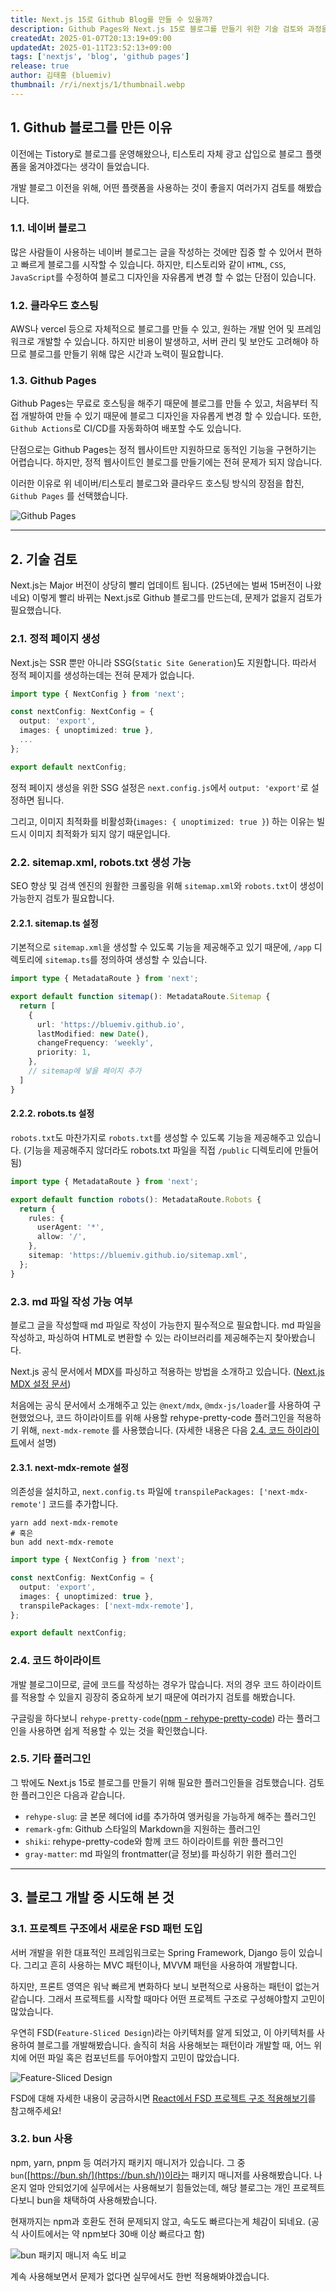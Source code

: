 ```yaml
---
title: Next.js 15로 Github Blog를 만들 수 있을까?
description: Github Pages와 Next.js 15로 블로그를 만들기 위한 기술 검토와 과정을 소개합니다. 더 나아가 SEO를 높이기 위해 sitemap.xml과 robots.txt를 생성하는 방법 또한 소개합니다.
createdAt: 2025-01-07T20:13:19+09:00
updatedAt: 2025-01-11T23:52:13+09:00
tags: ['nextjs', 'blog', 'github pages']
release: true
author: 김태홍 (bluemiv)
thumbnail: /r/i/nextjs/1/thumbnail.webp
---
```


## 1. Github 블로그를 만든 이유

이전에는 Tistory로 블로그를 운영해왔으나, 티스토리 자체 광고 삽입으로 블로그 플랫폼을 옮겨야겠다는 생각이 들었습니다.

개발 블로그 이전을 위해, 어떤 플랫폼을 사용하는 것이 좋을지 여러가지 검토를 해봤습니다.

### 1.1. 네이버 블로그

많은 사람들이 사용하는 네이버 블로그는 글을 작성하는 것에만 집중 할 수 있어서 편하고 빠르게 블로그를 시작할 수 있습니다. 하지만, 티스토리와 같이 `HTML`, `CSS`, `JavaScript`를 수정하여 블로그 디자인을 자유롭게 변경 할 수 없는 단점이 있습니다.

### 1.2. 클라우드 호스팅

AWS나 vercel 등으로 자체적으로 블로그를 만들 수 있고, 원하는 개발 언어 및 프레임워크로 개발할 수 있습니다. 하지만 비용이 발생하고, 서버 관리 및 보안도 고려해야 하므로 블로그를 만들기 위해 많은 시간과 노력이 필요합니다.

###  1.3. Github Pages

Github Pages는 무료로 호스팅을 해주기 때문에 블로그를 만들 수 있고, 처음부터 직접 개발하여 만들 수 있기 때문에 블로그 디자인을 자유롭게 변경 할 수 있습니다.
또한, `Github Actions`로 CI/CD를 자동화하여 배포할 수도 있습니다.

단점으로는 Github Pages는 정적 웹사이트만 지원하므로 동적인 기능을 구현하기는 어렵습니다. 하지만, 정적 웹사이트인 블로그를 만들기에는 전혀 문제가 되지 않습니다.

이러한 이유로 위 네이버/티스토리 블로그와 클라우드 호스팅 방식의 장점을 합친, `Github Pages` 를 선택했습니다.

![Github Pages](/r/i/nextjs/1/1.webp)

---

## 2. 기술 검토

Next.js는 Major 버전이 상당히 빨리 업데이트 됩니다. (25년에는 벌써 15버전이 나왔네요) 이렇게 빨리 바뀌는 Next.js로 Github 블로그를 만드는데, 문제가 없을지 검토가 필요했습니다.

### 2.1. 정적 페이지 생성

Next.js는 SSR 뿐만 아니라 SSG(`Static Site Generation`)도 지원합니다. 따라서 정적 페이지를 생성하는데는 전혀 문제가 없습니다.

```typescript {4, 5}
import type { NextConfig } from 'next';

const nextConfig: NextConfig = {
  output: 'export',
  images: { unoptimized: true },
  ...
};

export default nextConfig;
```

정적 페이지 생성을 위한 SSG 설정은 `next.config.js`에서 `output: 'export'`로 설정하면 됩니다.

그리고, 이미지 최적화를 비활성화(`images: { unoptimized: true }`) 하는 이유는 빌드시 이미지 최적화가 되지 않기 때문입니다.

### 2.2. sitemap.xml, robots.txt 생성 가능

SEO 향상 및 검색 엔진의 원활한 크롤링을 위해 `sitemap.xml`와 `robots.txt`이 생성이 가능한지 검토가 필요합니다.

#### 2.2.1. sitemap.ts 설정

기본적으로 `sitemap.xml`을 생성할 수 있도록 기능을 제공해주고 있기 때문에, `/app` 디렉토리에 `sitemap.ts`를 정의하여 생성할 수 있습니다.

```typescript
import type { MetadataRoute } from 'next';

export default function sitemap(): MetadataRoute.Sitemap {
  return [
    {
      url: 'https://bluemiv.github.io',
      lastModified: new Date(),
      changeFrequency: 'weekly',
      priority: 1,
    },
    // sitemap에 넣을 페이지 추가
  ]
}
```

#### 2.2.2. robots.ts 설정

`robots.txt`도 마찬가지로 `robots.txt`를 생성할 수 있도록 기능을 제공해주고 있습니다. (기능을 제공해주지 않더라도 robots.txt 파일을 직접 `/public` 디렉토리에 만들어 됨)

```typescript
import type { MetadataRoute } from 'next';

export default function robots(): MetadataRoute.Robots {
  return {
    rules: {
      userAgent: '*',
      allow: '/',
    },
    sitemap: 'https://bluemiv.github.io/sitemap.xml',
  };
}
```

### 2.3. md 파일 작성 가능 여부

블로그 글을 작성할때 md 파일로 작성이 가능한지 필수적으로 필요합니다. md 파일을 작성하고, 파싱하여 HTML로 변환할 수 있는 라이브러리를 제공해주는지 찾아봤습니다.

Next.js 공식 문서에서 MDX를 파싱하고 적용하는 방법을 소개하고 있습니다. ([Next.js MDX 설정 문서](https://nextjs.org/docs/app/building-your-application/configuring/mdx#install-dependencies))

처음에는 공식 문서에서 소개해주고 있는 `@next/mdx`, `@mdx-js/loader`를 사용하여 구현했었으나, 코드 하이라이트를 위해 사용할 rehype-pretty-code 플러그인을 적용하기 위해, `next-mdx-remote` 를 사용했습니다. (자세한 내용은 다음 [2.4. 코드 하이라이트](#24-%EC%BD%94%EB%93%9C-%ED%95%98%EC%9D%B4%EB%9D%BC%EC%9D%B4%ED%8A%B8)에서 설명)

#### 2.3.1. next-mdx-remote 설정

의존성을 설치하고, `next.config.ts` 파일에 `transpilePackages: ['next-mdx-remote']` 코드를 추가합니다.

```shell
yarn add next-mdx-remote
# 혹은
bun add next-mdx-remote
```

```typescript {6}
import type { NextConfig } from 'next';

const nextConfig: NextConfig = {
  output: 'export',
  images: { unoptimized: true },
  transpilePackages: ['next-mdx-remote'],
};

export default nextConfig;
```

### 2.4. 코드 하이라이트

개발 블로그이므로, 글에 코드를 작성하는 경우가 많습니다. 저의 경우 코드 하이라이트를 적용할 수 있을지 굉장히 중요하게 보기 때문에 여러가지 검토를 해봤습니다.

구글링을 하다보니 `rehype-pretty-code`([npm - rehype-pretty-code](https://www.npmjs.com/package/rehype-pretty-code)) 라는 플러그인을 사용하면 쉽게 적용할 수 있는 것을 확인했습니다.

### 2.5. 기타 플러그인

그 밖에도 Next.js 15로 블로그를 만들기 위해 필요한 플러그인들을 검토했습니다. 검토한 플러그인은 다음과 같습니다.

- `rehype-slug`: 글 본문 헤더에 id를 추가하여 앵커링을 가능하게 해주는 플러그인
- `remark-gfm`: Github 스타일의 Markdown을 지원하는 플러그인
- `shiki`: rehype-pretty-code와 함께 코드 하이라이트를 위한 플러그인
- `gray-matter`: md 파일의 frontmatter(글 정보)를 파싱하기 위한 플러그인

---

## 3. 블로그 개발 중 시도해 본 것

### 3.1. 프로젝트 구조에서 새로운 FSD 패턴 도입

서버 개발을 위한 대표적인 프레임워크로는 Spring Framework, Django 등이 있습니다. 그리고 흔히 사용하는 MVC 패턴이나, MVVM 패턴을 사용하여 개발합니다.

하지만, 프론트 영역은 워낙 빠르게 변화하다 보니 보편적으로 사용하는 패턴이 없는거 같습니다. 그래서 프로젝트를 시작할 때마다 어떤 프로젝트 구조로 구성해야할지 고민이 많았습니다.

우연히 FSD(`Feature-Sliced Design`)라는 아키텍처를 알게 되었고, 이 아키텍처를 사용하여 블로그를 개발해봤습니다. 솔직히 처음 사용해보는 패턴이라 개발할 때, 어느 위치에 어떤 파일 혹은 컴포넌트를 두어야할지 고민이 많았습니다.

![Feature-Sliced Design](/r/i/nextjs/1/2.webp)

FSD에 대해 자세한 내용이 궁금하시면 [React에서 FSD 프로젝트 구조 적용해보기](/blog/react/3)를 참고해주세요!

### 3.2. bun 사용

npm, yarn, pnpm 등 여러가지 패키지 매니저가 있습니다. 그 중 `bun`([https://bun.sh/](https://bun.sh/))이라는 패키지 매니저를 사용해봤습니다. 나온지 얼마 안되었기에 실무에서는 사용해보기 힘들었는데, 해당 블로그는 개인 프로젝트다보니 bun을 채택하여 사용해봤습니다.

현재까지는 npm과 호환도 전혀 문제되지 않고, 속도도 빠르다는게 체감이 되네요. (공식 사이트에서는 약 npm보다 30배 이상 빠르다고 함)

![bun 패키지 매니저 속도 비교](/r/i/nextjs/1/3.webp)

계속 사용해보면서 문제가 없다면 실무에서도 한번 적용해봐야겠습니다.
